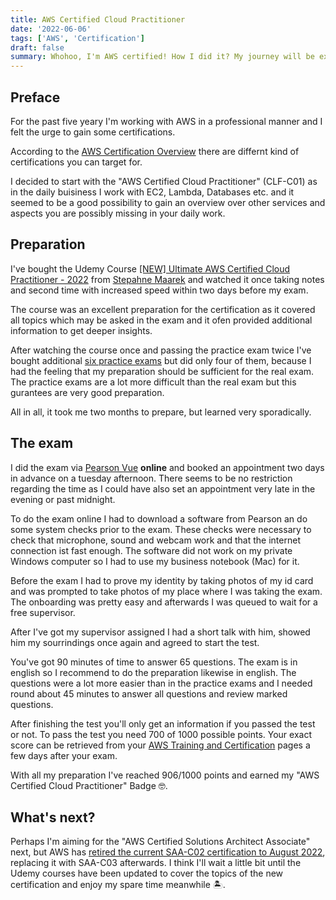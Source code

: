 ```yaml
---
title: AWS Certified Cloud Practitioner
date: '2022-06-06'
tags: ['AWS', 'Certification']
draft: false
summary: Whohoo, I'm AWS certified! How I did it? My journey will be explained in this article ...
---
```


## Preface

For the past five yeary I'm working with AWS in a professional manner and I felt the urge to gain some certifications.

According to the [AWS Certification Overview](https://aws.amazon.com/de/certification/?nc2=sb_ce_co) there are differnt kind of certifications you can target for.

I decided to start with the "AWS Certified Cloud Practitioner" (CLF-C01) as in the daily buisiness I work with EC2, Lambda, Databases etc. and it seemed to be a good possibility
to gain an overview over other services and aspects you are possibly missing in your daily work.

## Preparation

I've bought the Udemy Course [[NEW] Ultimate AWS Certified Cloud Practitioner - 2022](https://www.udemy.com/course/aws-certified-cloud-practitioner-new/) from [Stepahne Maarek](https://www.udemy.com/user/stephane-maarek/)
and watched it once taking notes and second time with increased speed within two days before my exam.

The course was an excellent preparation for the certification as it covered all topics which may be asked in the exam and it ofen provided additional information to get deeper insights.

After watching the course once and passing the practice exam twice I've bought additional [six practice exams](https://www.udemy.com/course/practice-exams-aws-certified-cloud-practitioner/)
but did only four of them, because I had the feeling that my preparation should be sufficient for the real exam.
The practice exams are a lot more difficult than the real exam but this gurantees are very good preparation.

All in all, it took me two months to prepare, but learned very sporadically.

## The exam

I did the exam via [Pearson Vue](https://home.pearsonvue.com/Test-takers/OnVUE-online-proctoring.aspx) **online** and booked an appointment two days in advance on a tuesday afternoon.
There seems to be no restriction regarding the time as I could have also set an appointment very late in the evening or past midnight.

To do the exam online I had to download a software from Pearson an do some system checks prior to the exam. These checks were necessary to check that microphone, sound and webcam work and that the internet connection ist fast enough.
The software did not work on my private Windows computer so I had to use my business notebook (Mac) for it.

Before the exam I had to prove my identity by taking photos of my id card and was prompted to take photos of my place where I was taking the exam.
The onboarding was pretty easy and afterwards I was queued to wait for a free supervisor.

After I've got my supervisor assigned I had a short talk with him, showed him my sourrindings once again and agreed to start the test.

You've got 90 minutes of time to answer 65 questions. The exam is in english so I recommend to do the preparation likewise in english. The questions were a lot more easier than in the practice exams and I needed round about 45 minutes to answer all questions and review marked questions.

After finishing the test you'll only get an information if you passed the test or not. To pass the test you need 700 of 1000 possible points. Your exact score can be retrieved from your [AWS Training and Certification](https://www.aws.training/certification) pages a few days after your exam.

With all my preparation I've reached 906/1000 points and earned my "AWS Certified Cloud Practitioner" Badge 🤓.

<CredlyBadge
  badgeId="e8204287-036f-4521-92f7-3651df07b428"
  badgeImgSrc="/static/images/aws-certified-cloud-practitioner.png"
  width="200"
  height="200"
/>

## What's next?

Perhaps I'm aiming for the "AWS Certified Solutions Architect Associate" next, but AWS has [retired the current SAA-C02 certification to August 2022](https://carlarjenkins.medium.com/breaking-news-aws-solutions-architect-associate-saa-c02-retires-august-29-2022-313595e75c20), replacing it with SAA-C03 afterwards.
I think I'll wait a little bit until the Udemy courses have been updated to cover the topics of the new certification and enjoy my spare time meanwhile 🏝️.
